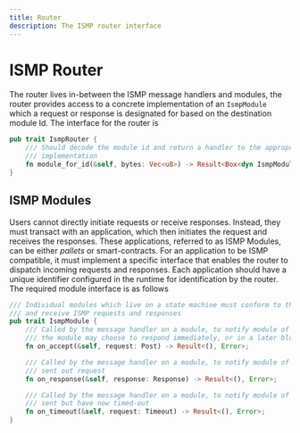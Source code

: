 ```yaml
---
title: Router
description: The ISMP router interface
---
```



# ISMP Router

The router lives in-between the ISMP message handlers and modules, the router provides access to a concrete implementation of an `IsmpModule` which a request or response is designated for based on the destination module Id. The interface for the router is

```rust
pub trait IsmpRouter {
    /// Should decode the module id and return a handler to the appropriate `IsmpModule`
    /// implementation
    fn module_for_id(&self, bytes: Vec<u8>) -> Result<Box<dyn IsmpModule>, Error>;
}
```

## ISMP Modules

Users cannot directly initiate requests or receive responses. Instead, they must transact with an application, which then initiates the request and receives the responses. These applications, referred to as ISMP Modules, can be either *pallets* or smart-contracts. For an application to be ISMP compatible, it must implement a specific interface that enables the router to dispatch incoming requests and responses. Each application should have a unique identifier configured in the runtime for identification by the router. The required module interface is as follows

```rust
/// Individual modules which live on a state machine must conform to this interface in order to send
/// and receive ISMP requests and responses
pub trait IsmpModule {
    /// Called by the message handler on a module, to notify module of a new POST request
    /// the module may choose to respond immediately, or in a later block
    fn on_accept(&self, request: Post) -> Result<(), Error>;

    /// Called by the message handler on a module, to notify module of a response to a previously
    /// sent out request
    fn on_response(&self, response: Response) -> Result<(), Error>;

    /// Called by the message handler on a module, to notify module of requests that were previously
    /// sent but have now timed-out
    fn on_timeout(&self, request: Timeout) -> Result<(), Error>;
}
```